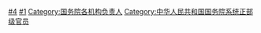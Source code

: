 {{Catmore|国务院组成部门及其负责人列表}}

[[Category:国务院组成人员|#4]]
[[Category:国务院组成部门官员|#1]]
[[Category:国务院各机构负责人|Category:国务院各机构负责人]]
[[Category:中华人民共和国国务院系统正部级官员|Category:中华人民共和国国务院系统正部级官员]]